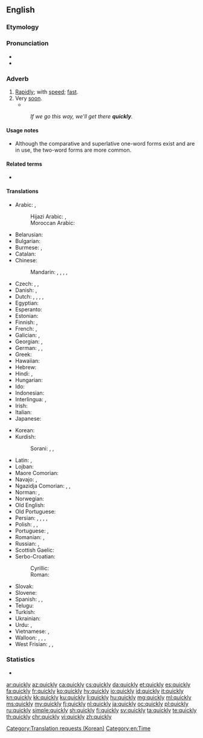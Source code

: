 ==English==

===Etymology===
{{suffix|quick|ly|lang=en}}

===Pronunciation===
* {{IPA|/ˈkwɪkli/|lang=en}}
* {{audio|en-us-quickly.ogg|Audio (US)|lang=en}}

===Adverb===
{{en-adv|er|quicker}}

# [[rapidly|Rapidly]]; with [[speed]]; [[fast]].
# Very [[soon]].
#* {{quote-journal
|date=November 3, 2011
|author=Chris Bevan
|title=Rubin Kazan 1 - 0 Tottenham
|work=BBC Sport
|url=http://news.bbc.co.uk/sport2/hi/football/europe/15472973.stm
|page=
|passage=Another Karadeniz cross led to Cudicini's first save of the night, with the Spurs keeper making up for a weak punch by brilliantly pushing away Christian Noboa's snap-shot.<br>Two more top-class stops followed '''quickly''' afterwards, first from Natcho's rasping shot which was heading into the top corner, and then to deny Ryazantsev at his near post.}}
#: ''If we go this way, we'll get there '''quickly'''.''

====Usage notes====
* Although the comparative and superlative one-word forms exist and are in use, the two-word forms are more common.

====Related terms====
* {{l|en|quick}} {{qualifier|adjective}}

====Translations====
{{trans-top|rapidly, fast}}
* Arabic: {{t|ar|سرعة|alt=بِسُرْعَة}}, {{t|ar|عَاجِلًا}}
*: Hijazi Arabic: {{t|acw|بِسُرْعَة|tr=bisurʿa}}, {{t|acw|قَوَام|tr=gawām}}
*: Moroccan Arabic: {{t|ary|بْزرْبة|tr=bzərba}}
* Belarusian: {{t|be|ху́тка}}
* Bulgarian: {{t+|bg|бъ̀рзо|n}}
* Burmese: {{t|my|အမြန်}}, {{t|my|မြန်မြန်}}
* Catalan: {{t+|ca|ràpidament}}
* Chinese:
*: Mandarin: {{t+|cmn|迅速|alt=迅速地|tr=xùnsù de}}, {{t+|cmn|快速|alt=快速地|tr=kuàisù de}}, {{t+|cmn|急速|alt=急速地|tr=jísù de}}, {{t+|cmn|趕快|alt=趕快地}}, {{t+|cmn|赶快|alt=赶快地|tr=gǎnkuài de}}
* Czech: {{t+|cs|rychle}}, {{t|cs|honem}}, {{t|cs|valem}}
* Danish: {{t+|da|hurtig}}, {{t|da|hurtigt}}
* Dutch: {{t+|nl|snel}}, {{t+|nl|vlug}}, {{t+|nl|gauw}}, {{t+|nl|spoedig}}, {{t+|nl|gezwind}}
* Egyptian: {{t|egy|As}}
* Esperanto: {{t+|eo|rapide}}
* Estonian: {{t+|et|kiiresti}}
* Finnish: {{t+|fi|nopeasti}}, {{t+|fi|äkkiä}}
* French: {{t+|fr|rapidement}}, {{t+|fr|vite}}
* Galician: {{t+|gl|rápido}}, {{t|gl|rapidamente}}
* Georgian: {{t|ka|სწრაფად}}, {{t|ka|ჩქარა}}
* German: {{t+|de|schnell}}, {{t+|de|rasch}}, {{t+|de|geschwind}}
* Greek: {{t+|el|γρήγορα}}
* Hawaiian: {{t|haw|wikiwiki}}
* Hebrew: {{t+|he|מהר|tr=mahér}}
* Hindi: {{t+|hi|झटपट}}, {{t+|hi|जल्दी|alt=जल्दी से}}
* Hungarian: {{t+|hu|gyorsan}}
* Ido: {{t+|io|rapide}}
* Indonesian: {{t|id|dengan cepat}}
* Interlingua: {{t|ia|rapido}}, {{t|ia|rapidemente}}
* Irish: {{t|ga|aibéil|alt=go haibéil}}
* Italian: {{t+|it|rapidamente|m}}
* Japanese: {{t+|ja|はやい|tr=[[はやく]], hayaku|alt=速く}}
{{trans-mid}}
* Korean: {{t+|ko|빨리|sc=Kore}}
* Kurdish:
*: Sorani: {{t|ku|به‌هه‌ڵه‌داوان}}, {{t|ku|به‌ په‌له‌وه‌}}, {{t|ku|به‌گورجی}}
* Latin: {{t|la|cito}}, {{t|la|celeriter}}
* Lojban: {{t+|jbo|sutra}}
* Maore Comorian: {{t|swb|haraka}}
* Navajo: {{t|nv|hah}}, {{t|nv|haneetehee}}
* Ngazidja Comorian: {{t|zdj|ha mbwiri}}, {{t|zdj|ha haraka}}, {{t|zdj|haraka}}
* Norman: {{t|nrf|vite}} {{qualifier|Jersey}}, {{t|nrf|rapidement}} {{qualifier|Jersey}}
* Norwegian: {{t+|no|fort}}
* Old English: {{t|ang|hrædlīċe}}
* Old Portuguese: {{t|roa-opt|toste}}
* Persian: {{t+|fa|تند|tr=tond}}, {{t|fa|به‌سرعت|tr=be-sor'at}}, {{t+|fa|سریعا|tr=sari'an|alt=سریعاً}}, {{t+|fa|جلدی|tr=jaldi}} {{qualifier|informal}}, {{t|fa|به‌تندی|tr=be-tondi}}
* Polish: {{t+|pl|szybko}}, {{t+|pl|prędko}}, {{t|pl|bystro}}
* Portuguese: {{t+|pt|rápido}}, {{t+|pt|rapidamente}}
* Romanian: {{t+|ro|rapid}}, {{t+|ro|repede}}
* Russian: {{t+|ru|бы́стро}}, {{t+|ru|ско́ро}}
* Scottish Gaelic: {{t|gd|gu grad}}
* Serbo-Croatian:
*: Cyrillic: {{t|sh|брзо}}
*: Roman: {{t+|sh|brzo}}
* Slovak: {{t|sk|rýchlo}}
* Slovene: {{t+|sl|hítro}}
* Spanish: {{t+|es|rápido}}, {{t|es|[[con]] [[velocidad]]}}, {{t+|es|rápidamente}}
* Telugu: {{t+|te|త్వరగా}}
* Turkish: {{t+|tr|çabuk}}
* Ukrainian: {{t+|uk|шви́дко}}
* Urdu: {{t|ur|جلدی|alt=جلدی سے|tr=jaldī se}}, {{t|ur|جلدی|tr=jaldī}}
* Vietnamese: {{t+|vi|nhanh}}, {{t+|vi|mau}}
* Walloon: {{t+|wa|radmint}}, {{t+|wa|raddimint}}, {{t+|wa|vitmint}}, {{t+|wa|abeydimint}}
* West Frisian: {{t|fy|hurd}}, {{t|fy|fluch}}, {{t+|fy|gau}}
{{trans-bottom}}

===Statistics===
* {{rank|step|turning|village|813|quickly|lie|supposed|original}}

[[Category:Translation requests (Korean)]]
[[Category:en:Time]]

[[ar:quickly]]
[[az:quickly]]
[[ca:quickly]]
[[cs:quickly]]
[[da:quickly]]
[[et:quickly]]
[[es:quickly]]
[[fa:quickly]]
[[fr:quickly]]
[[ko:quickly]]
[[hy:quickly]]
[[io:quickly]]
[[id:quickly]]
[[it:quickly]]
[[kn:quickly]]
[[kk:quickly]]
[[ku:quickly]]
[[li:quickly]]
[[hu:quickly]]
[[mg:quickly]]
[[ml:quickly]]
[[ms:quickly]]
[[my:quickly]]
[[fj:quickly]]
[[nl:quickly]]
[[ja:quickly]]
[[oc:quickly]]
[[pl:quickly]]
[[ru:quickly]]
[[simple:quickly]]
[[sh:quickly]]
[[fi:quickly]]
[[sv:quickly]]
[[ta:quickly]]
[[te:quickly]]
[[th:quickly]]
[[chr:quickly]]
[[vi:quickly]]
[[zh:quickly]]